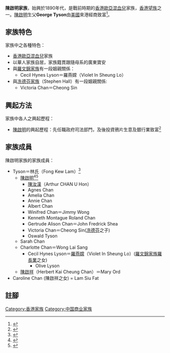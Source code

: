 '''陳啟明家族'''，始興於1890年代，是戰前時期的[[香港歐亞混血兒|香港歐亞混血兒]]家族，[[香港望族|香港望族]]之一。[[陳啟明_(香港)|陳啟明]]生父'''George Tyson'''由[[美國|美國]]來港經商致富<ref name=euroa>{{cite book|author=丁新豹|title=《非我族裔：戰前香港的外籍族群》|location=香港|publisher=三聯書店(香港)有限公司|date=2014年1月}}</ref>。

==家族特色==
家族中之各種特色：
* [[香港歐亞混血兒|香港歐亞混血兒]]家族
* 以華人家族自居，家族籍貫跟隨母系的廣東寶安
* 與[[羅文錦家族|羅文錦家族]]有一段姻親關係：
** Cecil Hynes Lyson＝羅燕嫦（Violet In Sheung Lo）
* 與[[冼德芬家族|冼德芬家族]]（Stephen Hall）有一段姻親關係:
** Victoria Chan＝Cheong Sin

==興起方法==

家族中各人之興起歷程：
* [[陳啟明_(香港)|陳啟明]]的興起歷程：先任職政府司法部門，及後投資鴉片生意及銀行業致富<ref name=bushk>{{cite book|author=鄭宏泰、黃紹倫|title=《商城記──香港家族企業縱橫談》|location=香港|publisher=中華書局(香港)有限公司|date=2014年1月}}</ref>

==家族成員==

陳啟明家族的家族成員：
*Tyson＝林氏（Fong Kew Lam）<ref name=woman>{{cite book|author=鄭宏泰、黃紹倫|title=《何家女子——三代婦女傳奇》|location=香港|publisher=三聯書店(香港)有限公司|date=2010年8月}}</ref>
**[[陳啟明_(香港)|陳啟明]]<ref name=euroa>{{cite book|author=丁新豹|title=《非我族裔：戰前香港的外籍族群》|location=香港|publisher=三聯書店(香港)有限公司|date=2014年1月}}</ref><ref name=hotun>{{cite book|author=鄭宏泰、黃紹倫|title=《香港大老－－何東》|location=香港|publisher=三聯書店(香港)有限公司|date=2007年7月}}</ref>
***[[陳汝漢|陳汝漢]]（Arthur CHAN U Hon）
***Agnes Chan
***Amelia Chan
***Annie Chan
***Albert Chan
***Winifred Chan＝Jimmy Wong
***Kenneth Montague Roland Chan
***Gertrude Alison Chan＝John Fredrick Shea
***Victoria Chan＝Cheong Sin([[冼德芬|冼德芬]]之子)
***Oswald Tyson
**Sarah Chan
**Charlotte Chan＝Wong Lai Sang
***Cecil Hynes Lyson＝[[羅燕嫦|羅燕嫦]]（Violet In Sheung Lo）([[羅文錦家族|羅文錦家族]][[羅長業|羅長業]]之女)
****Olive Lyson
**[[陳啟祥_(香港)|陳啟祥]]（Herbert Kai Cheung Chan）＝Mary Ord
*Caroline Chan (陳啟祥之女) = Lam Siu Fat

==註腳==
{{reflist}}

[[Category:香港家族|Category:香港家族]]
[[Category:中国商业家族|Category:中国商业家族]]